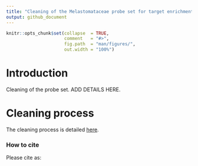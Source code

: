 ```yaml
---
title: "Cleaning of the Melastomataceae probe set for target enrichment"
output: github_document
---
```


<!-- README.md is generated from README.Rmd. Please edit that file -->


```r
knitr::opts_chunk$set(collapse  = TRUE,
                      comment   = "#>",
                      fig.path  = "man/figures/",
                      out.width = "100%")
```


# Introduction
Cleaning of the probe set. ADD DETAILS HERE.

# Cleaning process

The cleaning process is detailed [here](Probe_set_cleaning_final.md).

### How to cite

Please cite as: 


